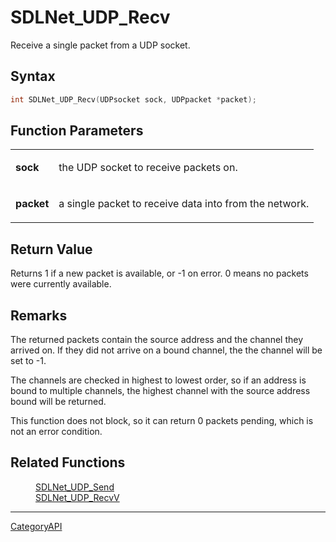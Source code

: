 = SDLNet_UDP_Recv =

Receive a single packet from a UDP socket.

== Syntax ==

<syntaxhighlight lang='c'>
int SDLNet_UDP_Recv(UDPsocket sock, UDPpacket *packet);
</syntaxhighlight>

== Function Parameters ==

{|
|'''sock'''
|the UDP socket to receive packets on.
|-
|'''packet'''
|a single packet to receive data into from the network.
|}

== Return Value ==

Returns 1 if a new packet is available, or -1 on error. 0 means no packets
were currently available.

== Remarks ==

The returned packets contain the source address and the channel they
arrived on. If they did not arrive on a bound channel, the the channel will
be set to -1.

The channels are checked in highest to lowest order, so if an address is
bound to multiple channels, the highest channel with the source address
bound will be returned.

This function does not block, so it can return 0 packets pending, which is
not an error condition.

== Related Functions ==

:[[SDLNet_UDP_Send]]
:[[SDLNet_UDP_RecvV]]

----
[[CategoryAPI]]


